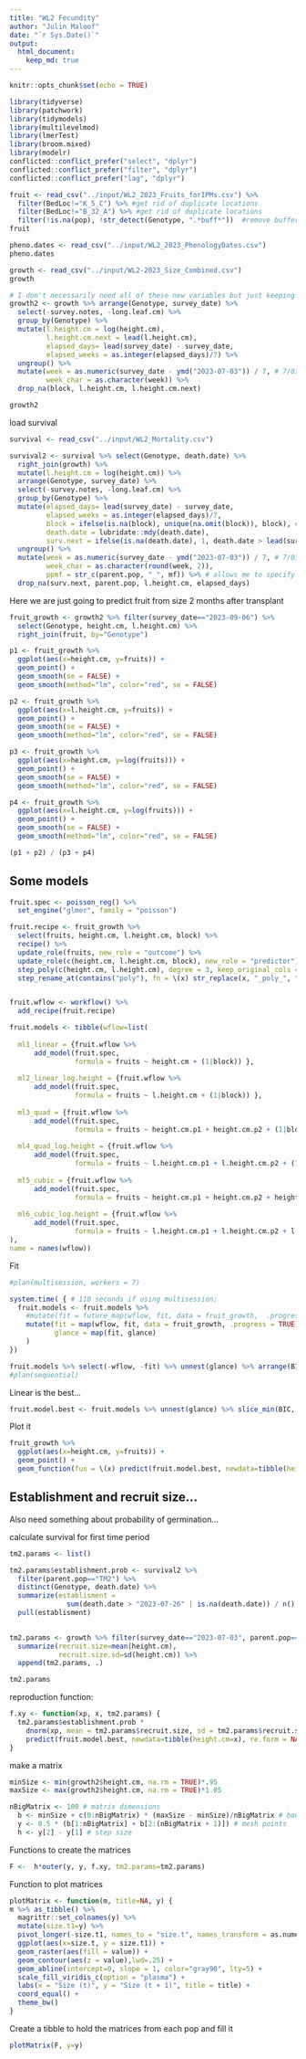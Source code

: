 ```yaml
---
title: "WL2 Fecundity"
author: "Julin Maloof"
date: "`r Sys.Date()`"
output: 
  html_document: 
    keep_md: true
---
```


```r
knitr::opts_chunk$set(echo = TRUE)
```

```r
library(tidyverse)
library(patchwork)
library(tidymodels)
library(multilevelmod)
library(lmerTest)
library(broom.mixed)
library(modelr)
conflicted::conflict_prefer("select", "dplyr")
conflicted::conflict_prefer("filter", "dplyr")
conflicted::conflict_prefer("lag", "dplyr")
```


```r
fruit <- read_csv("../input/WL2_2023_Fruits_forIPMs.csv") %>%
  filter(BedLoc!="K_5_C") %>% #get rid of duplicate locations
  filter(BedLoc!="B_32_A") %>% #get rid of duplicate locations
  filter(!is.na(pop), !str_detect(Genotype, ".*buff*"))  #remove buffers
fruit
```


```r
pheno.dates <- read_csv("../input/WL2_2023_PhenologyDates.csv")
pheno.dates
```

```r
growth <- read_csv("../input/WL2-2023_Size_Combined.csv")
growth
```



```r
# I don't necessarily need all of these new variables but just keeping the code from the G+S models
growth2 <- growth %>% arrange(Genotype, survey_date) %>%
  select(-survey.notes, -long.leaf.cm) %>%
  group_by(Genotype) %>%
  mutate(l.height.cm = log(height.cm),
         l.height.cm.next = lead(l.height.cm),
         elapsed_days= lead(survey_date) - survey_date,
         elapsed_weeks = as.integer(elapsed_days)/7) %>%
  ungroup() %>%
  mutate(week = as.numeric(survey_date - ymd("2023-07-03")) / 7, # 7/03 = pre-transplant survey date
         week_char = as.character(week)) %>% 
  drop_na(block, l.height.cm, l.height.cm.next)

growth2 
```

load survival
```r
survival <- read_csv("../input/WL2_Mortality.csv")

survival2 <- survival %>% select(Genotype, death.date) %>%
  right_join(growth) %>%
  mutate(l.height.cm = log(height.cm)) %>%
  arrange(Genotype, survey_date) %>%
  select(-survey.notes, -long.leaf.cm) %>%
  group_by(Genotype) %>%
  mutate(elapsed_days= lead(survey_date) - survey_date,
         elapsed_weeks = as.integer(elapsed_days)/7,
         block = ifelse(is.na(block), unique(na.omit(block)), block), # fill in missing block info 
         death.date = lubridate::mdy(death.date),
         surv.next = ifelse(is.na(death.date), 1, death.date > lead(survey_date))) %>% 
  ungroup() %>%
  mutate(week = as.numeric(survey_date - ymd("2023-07-03")) / 7, # 7/03 = pre-transplant survey date
         week_char = as.character(round(week, 2)),
         ppmf = str_c(parent.pop, "_", mf)) %>% # allows me to specify RE for pp and mf separately.
  drop_na(surv.next, parent.pop, l.height.cm, elapsed_days)
```

Here we are just going to predict fruit from size 2 months after transplant

```r
fruit_growth <- growth2 %>% filter(survey_date=="2023-09-06") %>%
  select(Genotype, height.cm, l.height.cm) %>%
  right_join(fruit, by="Genotype")
```

```r
p1 <- fruit_growth %>%
  ggplot(aes(x=height.cm, y=fruits)) +
  geom_point() +
  geom_smooth(se = FALSE) +
  geom_smooth(method="lm", color="red", se = FALSE) 

p2 <- fruit_growth %>%
  ggplot(aes(x=l.height.cm, y=fruits)) +
  geom_point() +
  geom_smooth(se = FALSE) +
  geom_smooth(method="lm", color="red", se = FALSE) 

p3 <- fruit_growth %>%
  ggplot(aes(x=height.cm, y=log(fruits))) +
  geom_point() +
  geom_smooth(se = FALSE) +
  geom_smooth(method="lm", color="red", se = FALSE) 

p4 <- fruit_growth %>%
  ggplot(aes(x=l.height.cm, y=log(fruits))) +
  geom_point() +
  geom_smooth(se = FALSE) +
  geom_smooth(method="lm", color="red", se = FALSE) 

(p1 + p2) / (p3 + p4)
```

## Some models

```r
fruit.spec <- poisson_reg() %>%
  set_engine("glmer", family = "poisson")

fruit.recipe <- fruit_growth %>%
  select(fruits, height.cm, l.height.cm, block) %>%
  recipe() %>%
  update_role(fruits, new_role = "outcome") %>% 
  update_role(c(height.cm, l.height.cm, block), new_role = "predictor") %>%
  step_poly(c(height.cm, l.height.cm), degree = 3, keep_original_cols = TRUE) %>%
  step_rename_at(contains("poly"), fn = \(x) str_replace(x, "_poly_", ".p"))


fruit.wflow <- workflow() %>%
  add_recipe(fruit.recipe)

```


```r
fruit.models <- tibble(wflow=list(
  
  ml1_linear = {fruit.wflow %>%
      add_model(fruit.spec,
                formula = fruits ~ height.cm + (1|block)) },
  
  ml2_linear_log.height = {fruit.wflow %>%
      add_model(fruit.spec,
                formula = fruits ~ l.height.cm + (1|block)) },
  
  ml3_quad = {fruit.wflow %>%
      add_model(fruit.spec,
                formula = fruits ~ height.cm.p1 + height.cm.p2 + (1|block)) },
  
  ml4_quad_log.height = {fruit.wflow %>%
      add_model(fruit.spec,
                formula = fruits ~ l.height.cm.p1 + l.height.cm.p2 + (1|block)) },
  
  ml5_cubic = {fruit.wflow %>%
      add_model(fruit.spec,
                formula = fruits ~ height.cm.p1 + height.cm.p2 + height.cm.p3 + (1|block)) },
  
  ml6_cubic_log.height = {fruit.wflow %>%
      add_model(fruit.spec,
                formula = fruits ~ l.height.cm.p1 + l.height.cm.p2 + l.height.cm.p3  + (1|block)) }
), 
name = names(wflow))
```

Fit
```r
#plan(multisession, workers = 7)

system.time( { # 110 seconds if using multisession; 
  fruit.models <- fruit.models %>%
    #mutate(fit = future_map(wflow, fit, data = fruit_growth,  .progress = TRUE, .options = furrr_options(packages = c("workflows", "multilevelmod"))),
    mutate(fit = map(wflow, fit, data = fruit_growth, .progress = TRUE),
           glance = map(fit, glance)
    ) 
})

fruit.models %>% select(-wflow, -fit) %>% unnest(glance) %>% arrange(BIC)
#plan(sequential)
```

Linear is the best...
```r
fruit.model.best <- fruit.models %>% unnest(glance) %>% slice_min(BIC, n=1) %>% pull(fit) %>% magrittr::extract2(1) %>% extract_fit_engine
```


Plot it

```r
fruit_growth %>%
  ggplot(aes(x=height.cm, y=fruits)) +
  geom_point() +
  geom_function(fun = \(x) predict(fruit.model.best, newdata=tibble(height.cm=x), type = "response", re.form=NA), color="red")
```

## Establishment and recruit size...

Also need something about probability of germination...

calculate survival for first time period
```r
tm2.params <- list()

tm2.params$establishment.prob <- survival2 %>% 
  filter(parent.pop=="TM2") %>% 
  distinct(Genotype, death.date) %>%
  summarize(establisment = 
              sum(death.date > "2023-07-26" | is.na(death.date)) / n() ) %>%
  pull(establisment)
  

tm2.params <- growth %>% filter(survey_date=="2023-07-03", parent.pop=="TM2") %>%
  summarize(recruit.size=mean(height.cm),
            recruit.size.sd=sd(height.cm)) %>%
  append(tm2.params, .)

tm2.params 
```

reproduction function:
```r
f.xy <- function(xp, x, tm2.params) {
  tm2.params$establishment.prob *
    dnorm(xp, mean = tm2.params$recruit.size, sd = tm2.params$recruit.size.sd) *
    predict(fruit.model.best, newdata=tibble(height.cm=x), re.form = NA, type = "response")
}
```

make a matrix

```r
minSize <- min(growth2$height.cm, na.rm = TRUE)*.95
maxSize <- max(growth2$height.cm, na.rm = TRUE)*1.05

nBigMatrix <- 100 # matrix dimensions
  b <- minSize + c(0:nBigMatrix) * (maxSize - minSize)/nBigMatrix # boundary points
  y <- 0.5 * (b[1:nBigMatrix] + b[2:(nBigMatrix + 1)]) # mesh points
  h <- y[2] - y[1] # step size
```



Functions to create the matrices
```r
F <-  h*outer(y, y, f.xy, tm2.params=tm2.params)
```

Function to plot matrices
```r
plotMatrix <- function(m, title=NA, y) {
m %>% as_tibble() %>%
  magrittr::set_colnames(y) %>% 
  mutate(size.t1=y) %>%
  pivot_longer(-size.t1, names_to = "size.t", names_transform = as.numeric) %>%
  ggplot(aes(x=size.t, y = size.t1)) +
  geom_raster(aes(fill = value)) +
  geom_contour(aes(z = value),lwd=.25) +
  geom_abline(intercept=0, slope = 1, color="gray90", lty=5) +
  scale_fill_viridis_c(option = "plasma") +
  labs(x = "Size (t)", y = "Size (t + 1)", title = title) +
  coord_equal() +
  theme_bw()
}
```

Create a tibble to hold the matrices from each pop and fill it
```r
plotMatrix(F, y=y)
```

